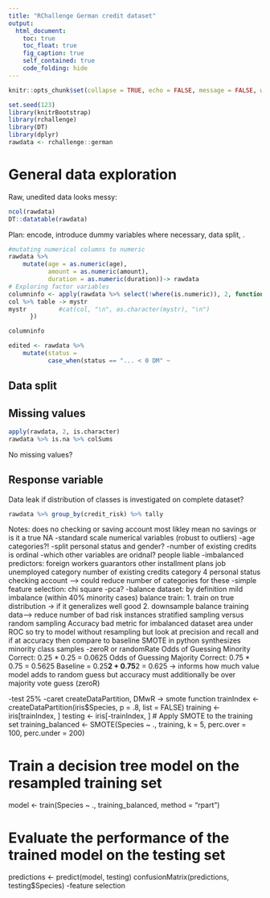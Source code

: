 ```yaml
---
title: "RChallenge German credit dataset"
output:
  html_document:
    toc: true
    toc_float: true
    fig_caption: true
    self_contained: true
    code_folding: hide
---
```


```r
knitr::opts_chunk$set(collapse = TRUE, echo = FALSE, message = FALSE, warning = FALSE)
```


```r
set.seed(123)
library(knitrBootstrap)
library(rchallenge)
library(DT)
library(dplyr)
rawdata <- rchallenge::german
```

# General data exploration 

Raw, unedited data looks messy:

```r
ncol(rawdata)
DT::datatable(rawdata)
```

Plan: encode, introduce dummy variables where necessary, data split, .

```r
#mutating numerical columns to numeric  
rawdata %>% 
	mutate(age = as.numeric(age),
	       amount = as.numeric(amount),
	       duration = as.numeric(duration))-> rawdata
# Exploring factor variables
columninfo <- apply(rawdata %>% select(!where(is.numeric)), 2, function(col) {
col %>% table -> mystr
mystr	      #cat(col, "\n", as.character(mystr), "\n")
	  })

columninfo
```

```r
edited <- rawdata %>%
	mutate(status = 
	       case_when(status == "... < 0 DM" ~
```

## Data split


## Missing values

```r
apply(rawdata, 2, is.character)
rawdata %>% is.na %>% colSums
```

No missing values? 

## Response variable

Data leak if distribution of classes is investigated on complete dataset?

```r
rawdata %>% group_by(credit_risk) %>% tally
```

Notes:
does no checking or saving account most likley mean no savings or is it a true NA
-standard scale numerical variables (robust to outliers) 
-age categories?!
-split personal status and gender?
-number of existing credits is ordinal
-which other variables are oridnal?
	people liable
-imbalanced predictors:
	foreign workers
	guarantors
	other installment plans
	job unemployed category
	number of existing credits category 4
	personal status
	checking account
	--> could  reduce number of categories for these
-simple feature selection: chi square
-pca?
-balance dataset:
	by definition mild imbalance (within 40% minority cases)
	balance train:
	1. train on true distribution -> if it generalizes well good
	2. downsample balance training data--> reduce number of bad risk instances
	   stratified sampling versus random sampling
	   Accuracy bad metric for imbalanced dataset
	   area under ROC
	   so try to model without resampling but look at precision and recall and if at accuracy then compare to baseline
	SMOTE in python synthesizes minority class samples
-zeroR or randomRate
Odds of Guessing Minority Correct: 0.25 * 0.25 = 0.0625
Odds of Guessing Majority Correct: 0.75 * 0.75 = 0.5625
Baseline = 0.25**2 + 0.75**2 = 0.625
-> informs how much value model adds to random guess but accuracy must additionally be over majority vote guess (zeroR)

-test 25%
-caret createDataPartition, DMwR -> smote function
trainIndex <- createDataPartition(iris$Species, p = .8, list = FALSE)
training <- iris[trainIndex, ]
testing <- iris[-trainIndex, ]
# Apply SMOTE to the training set
training_balanced <- SMOTE(Species ~ ., training, k = 5, perc.over = 100, perc.under = 200)

# Train a decision tree model on the resampled training set
model <- train(Species ~ ., training_balanced, method = "rpart")

# Evaluate the performance of the trained model on the testing set
predictions <- predict(model, testing)
confusionMatrix(predictions, testing$Species)
-feature selection
